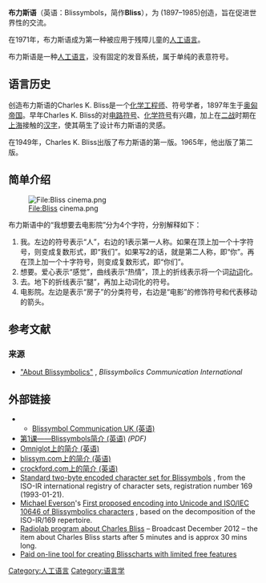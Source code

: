 {{Infobox writing system
|name=布力斯语
|nativename={{lang|en|Blissymbols}}
|type=[[形意符号|形意符号]]
|time=1949至今
|languages=Blissymbols
|iso15924=Blis
|note=none
}}
{{Infobox language
|name=布力斯语
|creator=[[Charles_K._Bliss|Charles K. Bliss]]
|created=1949
|setting=[[Augmentative_and_alternative_communication|Augmentative and alternative communication]]
|speakers=
|ref=
|fam2=[[國際輔助語|國際輔助語]]
|fam3={{le|形意書寫文字|Pasigraphy}}
|posteriori=[[形意符号|形意符号]][[書寫|書寫]][[語言|語言]]
|agency=Blissymbolics Communication International
|iso2=zbl
|iso3=zbl
|linglist=zbl
|glotto=none
}}

'''布力斯语'''（英语：Blissymbols，简作'''Bliss'''），为{{link-en|Charles K. Bliss}} (1897–1985)创造，旨在促进世界性的交流。

在1971年，布力斯语成为第一种被应用于残障儿童的[[人工语言|人工语言]]。

布力斯语是一种[[人工语言|人工语言]]，没有固定的发音系统，属于单纯的表意符号。

== 语言历史 ==
创造布力斯语的Charles K. Bliss是一个[[化学工程师|化学工程师]]、符号学者，1897年生于[[奥匈帝国|奥匈帝国]]。早年Charles K. Bliss的对[[电路符号|电路符号]]、[[化学符号|化学符号]]有兴趣，加上在[[二战|二战]]时期在[[上海|上海]]接触的[[汉字|汉字]]，使其萌生了设计布力斯语的灵感。

在1949年，Charles K. Bliss出版了布力斯语的第一版。1965年，他出版了第二版。

== 简单介绍 ==
[[File:Bliss_cinema.png|File:Bliss cinema.png]]

布力斯语中的“我想要去电影院”分为4个字符，分别解释如下：
# 我。左边的符号表示“人”，右边的1表示第一人称。如果在顶上加一个十字符号，则变成复数形式，即“我们”。如果写2的话，就是第二人称，即“你”。再在顶上加一个十字符号，则变成复数形式，即“你们”。
# 想要。爱心表示“感觉”，曲线表示“热情”，顶上的折线表示将一个词[[动词|动词]]化。
# 去。地下的折线表示“腿”，再加上动词化的符号。
# 电影院。左边是表示“房子”的分类符号，右边是“电影”的修饰符号和代表移动的箭头。

== 参考文献 ==
=== 来源 ===
* [http://www.blissymbolics.org/index.php/about-blissymbolics "About Blissymbolics"] {{Wayback|url=http://www.blissymbolics.org/index.php/about-blissymbolics |date=20210205120921 }},  ''Blissymbolics Communication International''

== 外部链接 ==
* {{official website|http://www.blissymbolics.org/ (英语)}}
** [http://www.blissymbols.co.uk/ Blissymbol Communication UK (英语)] {{Wayback|url=http://www.blissymbols.co.uk/ |date=20210225040853 }}
* [http://www.crockford.com/blissym/lesson1.pdf 第1课——Blissymbols简介 (英语)] {{Wayback|url=http://www.crockford.com/blissym/lesson1.pdf |date=20201107224458 }} ''(PDF)''
* [http://www.omniglot.com/writing/blissymbolics.htm Omniglot上的简介 (英语)] {{Wayback|url=http://www.omniglot.com/writing/blissymbolics.htm |date=20210125173205 }}
* [https://web.archive.org/web/20170205100701/http://blissym.com/ blissym.com上的简介 (英语)]
* [http://www.crockford.com/blissym/ crockford.com上的简介 (英语)] {{Wayback|url=http://www.crockford.com/blissym/ |date=20201108155254 }}
* [https://www.itscj.ipsj.or.jp/iso-ir/169.pdf  Standard two-byte encoded character set for Blissymbols] {{Wayback|url=https://www.itscj.ipsj.or.jp/iso-ir/169.pdf |date=20201125155848 }}, from the ISO-IR international registry of character sets, registration number 169 (1993-01-21).
* [[Michael_Everson|Michael Everson]]'s [http://std.dkuug.dk/JTC1/SC2/WG2/docs/n1866.pdf First proposed encoding into Unicode and ISO/IEC 10646 of Blissymbolics characters] {{Wayback|url=http://std.dkuug.dk/JTC1/SC2/WG2/docs/n1866.pdf |date=20210309170303 }}, based on the decomposition of the ISO-IR/169 repertoire.
* [http://www.radiolab.org/2012/dec/17/man-became-bliss/ Radiolab program about Charles Bliss] {{Wayback|url=http://www.radiolab.org/2012/dec/17/man-became-bliss/ |date=20130713112122 }} – Broadcast December 2012 – the item about Charles Bliss starts after 5 minutes and is approx 30 mins long.
* [http://www.blissonline.se/chart Paid on-line tool for creating Blisscharts with limited free features] {{Wayback|url=http://www.blissonline.se/chart |date=20210224172952 }}

{{Constructed languages}}
{{list of writing systems}}

[[Category:人工语言|Category:人工语言]]
[[Category:语言学|Category:语言学]]